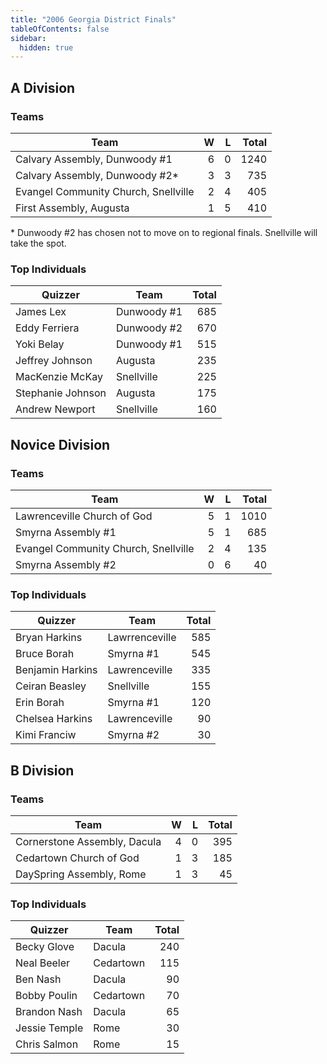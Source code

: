 ```yaml
---
title: "2006 Georgia District Finals"
tableOfContents: false
sidebar:
  hidden: true
---
```


## A Division

### Teams

| Team                                 |    W |    L | Total |
| ------------------------------------ | ---: | ---: | ----: |
| Calvary Assembly, Dunwoody #1        |    6 |    0 |  1240 |
| Calvary Assembly, Dunwoody #2*       |    3 |    3 |   735 |
| Evangel Community Church, Snellville |    2 |    4 |   405 |
| First Assembly, Augusta              |    1 |    5 |   410 |

\* Dunwoody #2 has chosen not to move on to regional finals.  Snellville will take the spot.

### Top Individuals

| Quizzer           | Team        | Total |
| ----------------- | ----------- | ----: |
| James Lex         | Dunwoody #1 |   685 |
| Eddy Ferriera     | Dunwoody #2 |   670 |
| Yoki Belay        | Dunwoody #1 |   515 |
| Jeffrey Johnson   | Augusta     |   235 |
| MacKenzie McKay   | Snellville  |   225 |
| Stephanie Johnson | Augusta     |   175 |
| Andrew Newport    | Snellville  |   160 |

## Novice Division

### Teams

| Team                                 |    W |    L | Total |
| ------------------------------------ | ---: | ---: | ----: |
| Lawrenceville Church of God          |    5 |    1 |  1010 |
| Smyrna Assembly #1                   |    5 |    1 |   685 |
| Evangel Community Church, Snellville |    2 |    4 |   135 |
| Smyrna Assembly #2                   |    0 |    6 |    40 |

### Top Individuals

| Quizzer          | Team           | Total |
| ---------------- | -------------- | ----: |
| Bryan Harkins    | Lawrrenceville |   585 |
| Bruce Borah      | Smyrna #1      |   545 |
| Benjamin Harkins | Lawrenceville  |   335 |
| Ceiran Beasley   | Snellville     |   155 |
| Erin Borah       | Smyrna #1      |   120 |
| Chelsea Harkins  | Lawrenceville  |    90 |
| Kimi Franciw     | Smyrna #2      |    30 |

## B Division

### Teams

| Team                         |    W |    L | Total |
| ---------------------------- | ---: | ---: | ----: |
| Cornerstone Assembly, Dacula |    4 |    0 |   395 |
| Cedartown Church of God      |    1 |    3 |   185 |
| DaySpring Assembly, Rome     |    1 |    3 |    45 |

### Top Individuals

| Quizzer       | Team      | Total |
| ------------- | --------- | ----: |
| Becky Glove   | Dacula    |   240 |
| Neal Beeler   | Cedartown |   115 |
| Ben Nash      | Dacula    |    90 |
| Bobby Poulin  | Cedartown |    70 |
| Brandon Nash  | Dacula    |    65 |
| Jessie Temple | Rome      |    30 |
| Chris Salmon  | Rome      |    15 |
